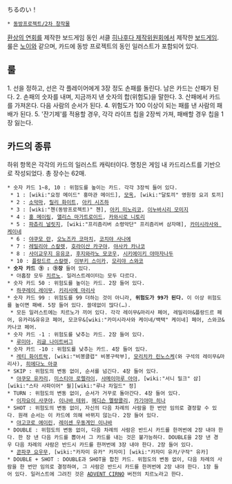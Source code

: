 ちるのい！
 * [[동방프로젝트/2차 창작물]]
[[환상의 연회]]를 제작한 보드게임 동인 서클 [[히나후다 제작위원회]]에서 제작한 [[보드게임]]. 룰은 [[노이]]와 같으며, 카드에 동방 프로젝트의 동인 일러스트가 포함되어 있다.

== 룰 ==
1. 선을 정하고, 선은 각 플레이어에게 3장 정도 손패를 돌린다. 남은 카드는 산패가 된다.
2. 손패의 숫자를 내며, 지금까지 낸 숫자의 합(위험도)을 말한다.
3. 산패에서 카드를 가져온다. 다음 사람의 순서가 된다.
4. 위험도가 100 이상이 되는 패를 낸 사람의 패배가 된다.
5. '잔기제'를 적용할 경우, 각각 라이프 칩을 2장씩 가져, 패배할 경우 칩을 1장 잃는다.

== 카드의 종류 ==
하위 항목은 각각의 카드의 일러스트 캐릭터이다. 명칭은 게임 내 카드리스트를 기반으로 작성되었다. 총 장수는 62매.
 * 숫자 카드 1~8, 10 : 위험도를 높이는 카드. 각각 3장씩 들어 있다.
  * 1 : [wiki:"요정 메이드" 홍마관 메이드], [[모옥]], [wiki:"달토끼" 영원정 요괴 토끼]
  * 2 : [[소악마]], [[릴리 화이트]], [[아키 시즈하]]
  * 3 : [wiki:"첸(동방프로젝트)" 첸], [[아키 미노리코]], [[이누바시리 모미지]]
  * 4 : [[홍 메이링]], [[앨리스 마가트로이드]], [[카와시로 니토리]]
  * 5 : [[파츄리 널릿지]], [wiki:"프리즘리버 소령악단" 프리즘리버 삼자매], [[카미시라사와 케이네]]
  * 6 : [[야쿠모 란]], [[오노즈카 코마치]], [[코치야 사나에]]
  * 7 : [[레밀리아 스칼렛]], [[호라이산 카구야]], [[야사카 카나코]]
  * 8 : [[사이교우지 유유코]], [[후지와라노 모코우]], [[시키에이키 야마자나두]]
  * 10 : [[플랑드르 스칼렛]], [[이부키 스이카]], [[모리야 스와코]]
 * '''숫자 카드 ⑨ : ⑨장''' 들어 있다.
  * 아홉장 모두 [[치르노]]. 일러스트레이터는 모두 다르다. 
 * 숫자 카드 50 : 위험도를 높이는 카드. 2장 들어 있다.
  * [[하쿠레이 레이무]], [[키리사메 마리사]]
 * 숫자 카드 99 : 위험도를 99 더하는 것이 아니라, '''위험도가 99가 된다.''' 이 이상 위험도를 높이면 패배. 5장 들어 있다. 쓸데없이 많다(…).
  * 모든 일러스트에는 치르노가 끼어 있다. 각각 레이무&마리사 페어, 레밀리아&플랑드르 페어, 유카리&유유코 페어, 모코우&[wiki:"카미시라사와 케이네/백택" 케이네] 페어, 스와코&카나코 페어.
 * 숫자 카드 -1 : 위험도를 낮추는 카드. 2장 들어 있다.
  * [[루미아]], [[리글 나이트버그]]
 * 숫자 카드 -10 : 위험도를 낮추는 카드. 4장 들어 있다.
  * [[레티 화이트락]], [wiki:"비봉클럽" 비봉구락부], [[모리치카 린노스케]](와 구석의 레이무&마리사), [[히에다노 아큐]]
 * SKIP : 위험도의 변동 없이, 순서를 넘긴다. 4장 들어 있다.
  * [[야쿠모 유카리]], [[미스티아 로렐라이]], [[샤메이마루 아야]], [wiki:"서니 밀크" 삼][wiki:"스타 사파이어" 월][wiki:"루나 차일드" 정]
 * TURN : 위험도의 변동 없이, 순서가 거꾸로 돌아간다. 4장 들어 있다.
  * [[이자요이 사쿠야]], [[이나바 테위]], [[메디슨 멜랑콜리]], [[카기야마 히나]]
 * SHOT : 위험도의 변동 없이, 자신의 다음 차례의 사람을 한 번만 임의로 결정할 수 있다. 원래 순서는 이 카드에 의해 바뀌지 않는다. 2장 들어 있다.
  * [[야고코로 에이린]], [[레이센 우동게인 이나바]]
 * DOUBLE : 위험도의 변동 없이, 다음 차례의 사람은 반드시 카드를 한꺼번에 2장 내야 한다. 한 장 낸 다음 카드를 뽑아서 그 카드를 내는 것은 불가능하다. DOUBLE을 2장 낸 경우 다음 차례의 사람은 반드시 카드를 한꺼번에 3장 내야 한다. 2장 들어 있다.
  * [[콘파쿠 요우무]], [wiki:"카자미 유카" 카자미] [wiki:"카자미 유카/구작" 유카]
 * DOUBLE + SHOT : DOUBLE과 SHOT을 합친 카드. 위험도의 변동 없이, 다음 차례의 사람을 한 번만 임의로 결정하여, 그 사람은 반드시 카드를 한꺼번에 2장 내야 한다. 1장 들어 있다. 일러스트에 그려진 것은 [[ADVENT CIRNO]] 버전의 치르노라고 한다.
